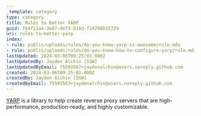 ```yaml
---
_template: category
type: category
title: Rules to Better YARP
guid: f64f11a4-3e87-4e73-916d-f14298b15729
uri: rules-to-better-yarp
index:
- rule: public/uploads/rules/do-you-know-yarp-is-awesome/rule.mdx
- rule: public/uploads/rules/do-you-know-how-to-configure-yarp/rule.mdx
lastUpdated: 2024-03-06T09:25:01.000Z
lastUpdatedBy: Jayden Alchin [SSW]
lastUpdatedByEmail: 75593567+jaydenalchin@users.noreply.github.com
created: 2024-03-06T09:25:01.000Z
createdBy: Jayden Alchin [SSW]
createdByEmail: 75593567+jaydenalchin@users.noreply.github.com
---
```


[YARP](https://microsoft.github.io/reverse-proxy/index.html) is a library to help create reverse proxy servers that are high-performance, production-ready, and highly customizable.
